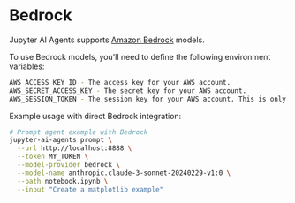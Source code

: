 # Bedrock

Jupyter AI Agents supports [Amazon Bedrock](https://aws.amazon.com/bedrock/) models.

To use Bedrock models, you'll need to define the following environment variables:

```bash
AWS_ACCESS_KEY_ID - The access key for your AWS account.
AWS_SECRET_ACCESS_KEY - The secret key for your AWS account.
AWS_SESSION_TOKEN - The session key for your AWS account. This is only needed when you are using temporary credentials.
```

Example usage with direct Bedrock integration:

```bash
# Prompt agent example with Bedrock
jupyter-ai-agents prompt \
  --url http://localhost:8888 \
  --token MY_TOKEN \
  --model-provider bedrock \
  --model-name anthropic.claude-3-sonnet-20240229-v1:0 \
  --path notebook.ipynb \
  --input "Create a matplotlib example"
```

